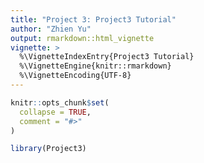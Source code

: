 ```yaml
---
title: "Project 3: Project3 Tutorial"
author: "Zhien Yu"
output: rmarkdown::html_vignette
vignette: >
  %\VignetteIndexEntry{Project3 Tutorial}
  %\VignetteEngine{knitr::rmarkdown}
  %\VignetteEncoding{UTF-8}
---
```


```r
knitr::opts_chunk$set(
  collapse = TRUE,
  comment = "#>"
)
```

```r
library(Project3)
```
